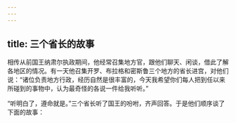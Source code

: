 ```yaml
---
---
---
```

title: 三个省长的故事
---




相传从前国王纳肃尔执政期间，他经常召集地方官，跟他们聊天、闲谈，借此了解各地区的情况。有一天他召集开罗、布拉格和密斯鲁三个地方的省长进宫，对他们说：“诸位负责地方行政，经历自然是很丰富的，今天我希望你们每人把到任以来所碰到的事物中，认为最奇怪的各说一件给我听听。”

“听明白了，遵命就是。”三个省长听了国王的吩咐，齐声回答。于是他们顺序谈了下面的故事：
